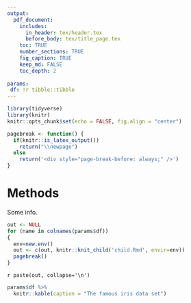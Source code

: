 ```yaml
---
output:
  pdf_document:
    includes:
      in_header: tex/header.tex
      before_body: tex/title_page.tex
    toc: TRUE
    number_sections: TRUE
    fig_caption: TRUE
    keep_md: FALSE
    toc_depth: 2
    
params:
 df: !r tibble::tibble
---
```



```r
library(tidyverse)
library(knitr)
knitr::opts_chunk$set(echo = FALSE, fig.align = "center")
```
```r
pagebreak <- function() {
  if(knitr::is_latex_output())
    return("\\newpage")
  else
    return('<div style="page-break-before: always;" />')
}
```


\newpage
# Methods
Some info.

```r
out <- NULL
for (name in colnames(params$df))
{
  env=new.env()
  out <- c(out, knitr::knit_child('child.Rmd', envir=env))
  pagebreak()
}
```
`r paste(out, collapse='\n')`

```r
params$df %>%
  knitr::kable(caption = "The famous iris data set")

```